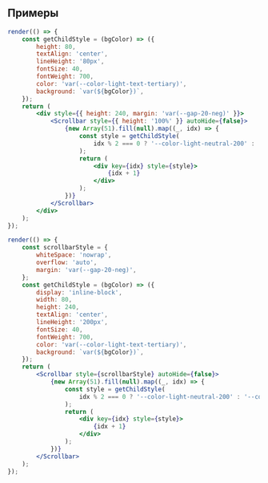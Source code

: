 ## Примеры

```jsx live
render(() => {
    const getChildStyle = (bgColor) => ({
        height: 80,
        textAlign: 'center',
        lineHeight: '80px',
        fontSize: 40,
        fontWeight: 700,
        color: 'var(--color-light-text-tertiary)',
        background: `var(${bgColor})`,
    });
    return (
        <div style={{ height: 240, margin: 'var(--gap-20-neg)' }}>
            <Scrollbar style={{ height: '100%' }} autoHide={false}>
                {new Array(51).fill(null).map((_, idx) => {
                    const style = getChildStyle(
                        idx % 2 === 0 ? '--color-light-neutral-200' : '--color-light-base-bg-secondary',
                    );
                    return (
                        <div key={idx} style={style}>
                            {idx + 1}
                        </div>
                    );
                })}
            </Scrollbar>
        </div>
    );
});
```

```jsx live
render(() => {
    const scrollbarStyle = {
        whiteSpace: 'nowrap',
        overflow: 'auto',
        margin: 'var(--gap-20-neg)',
    };
    const getChildStyle = (bgColor) => ({
        display: 'inline-block',
        width: 80,
        height: 240,
        textAlign: 'center',
        lineHeight: '200px',
        fontSize: 40,
        fontWeight: 700,
        color: 'var(--color-light-text-tertiary)',
        background: `var(${bgColor})`,
    });
    return (
        <Scrollbar style={scrollbarStyle} autoHide={false}>
            {new Array(51).fill(null).map((_, idx) => {
                const style = getChildStyle(
                    idx % 2 === 0 ? '--color-light-neutral-200' : '--color-light-base-bg-secondary',
                );
                return (
                    <div key={idx} style={style}>
                        {idx + 1}
                    </div>
                );
            })}
        </Scrollbar>
    );
});
```
